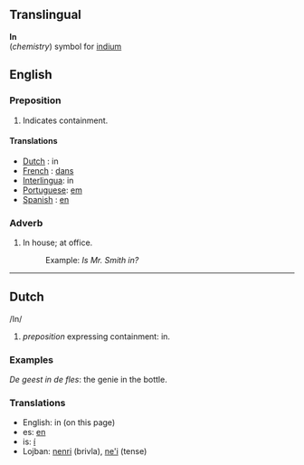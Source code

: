 ==Translingual==

'''In'''<br>(''chemistry'') symbol for [[indium]]

==English==

===Preposition===
#Indicates containment.

====Translations====
*[[Dutch]] : in
*[[French]] : [[dans]]
*[[Interlingua]]: in
*[[Portuguese]]: [[em]]
*[[Spanish]] : [[en]]

===Adverb===
#In house; at office.
#:Example: ''Is Mr. Smith in?''

----
== Dutch ==

/In/ 

# ''preposition'' expressing containment: in.

=== Examples ===

''De geest in de fles'': the genie in the bottle.

=== Translations ===

* English: in (on this page)
* es: [[en]]
* is: [[í]]
* Lojban: [[nenri]] (brivla), [[ne'i]] (tense)